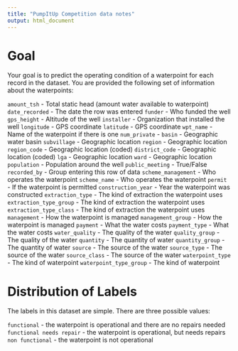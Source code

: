 ```yaml
---
title: "PumpItUp Competition data notes"
output: html_document
---
```


# Goal
Your goal is to predict the operating condition of a waterpoint for each record in the dataset. You are provided the following set of information about the waterpoints:

`amount_tsh` - Total static head (amount water available to waterpoint)
`date_recorded` - The date the row was entered
`funder` - Who funded the well
`gps_height` - Altitude of the well
`installer` - Organization that installed the well
`longitude` - GPS coordinate
`latitude` - GPS coordinate
`wpt_name` - Name of the waterpoint if there is one
`num_private` -
`basin` - Geographic water basin
`subvillage` - Geographic location
`region` - Geographic location
`region_code` - Geographic location (coded)
`district_code` - Geographic location (coded)
`lga` - Geographic location
`ward` - Geographic location
`population` - Population around the well
`public_meeting` - True/False
`recorded_by` - Group entering this row of data
`scheme_management` - Who operates the waterpoint
`scheme_name` - Who operates the waterpoint
`permit` - If the waterpoint is permitted
`construction_year` - Year the waterpoint was constructed
`extraction_type` - The kind of extraction the waterpoint uses
`extraction_type_group` - The kind of extraction the waterpoint uses
`extraction_type_class` - The kind of extraction the waterpoint uses
`management` - How the waterpoint is managed
`management_group` - How the waterpoint is managed
`payment` - What the water costs
`payment_type` - What the water costs
`water_quality` - The quality of the water
`quality_group` - The quality of the water
`quantity` - The quantity of water
`quantity_group` - The quantity of water
`source` - The source of the water
`source_type` - The source of the water
`source_class` - The source of the water
`waterpoint_type` - The kind of waterpoint
`waterpoint_type_group` - The kind of waterpoint



# Distribution of Labels
The labels in this dataset are simple. There are three possible values:

`functional` - the waterpoint is operational and there are no repairs needed
`functional needs repair` - the waterpoint is operational, but needs repairs
`non functional` - the waterpoint is not operational
